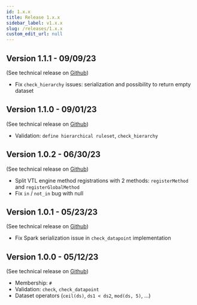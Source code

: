 ```yaml
---
id: 1.x.x
title: Release 1.x.x
sidebar_label: v1.x.x
slug: /releases/1.x.x
custom_edit_url: null
---
```


## Version 1.1.1 - 09/09/23

(See technical release on [Github](https://github.com/InseeFr/Trevas/releases/tag/v1.1.1))

- Fix `check_hierarchy` issues: serialization and possibility to return empty dataset

## Version 1.1.0 - 09/01/23

(See technical release on [Github](https://github.com/InseeFr/Trevas/releases/tag/v1.1.0))

- Validation: `define hierarchical ruleset`, `check_hierarchy`

## Version 1.0.2 - 06/30/23

(See technical release on [Github](https://github.com/InseeFr/Trevas/releases/tag/v1.0.2))

- Split VTL engine method registrations with 2 methods: `registerMethod` and `registerGlobalMethod`
- Fix `in` / `not_in` bug with null

## Version 1.0.1 - 05/23/23

(See technical release on [Github](https://github.com/InseeFr/Trevas/releases/tag/v1.0.1))

- Fix Spark serialization issue in `check_datapoint` implementation

## Version 1.0.0 - 05/12/23

(See technical release on [Github](https://github.com/InseeFr/Trevas/releases/tag/v1.0.0))

- Membership: `#`
- Validation: `check`, `check_datapoint`
- Dataset operators (`ceil(ds)`, `ds1 < ds2`, `mod(ds, 5)`, ...)
